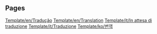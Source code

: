 
== Pages ==
[[Template/en/Tradução]]
[[Template/en/Translation]]
[[Template/it/In attesa di traduzione]]
[[Template/it/Traduzione]]
[[Template/ko/번역]]

